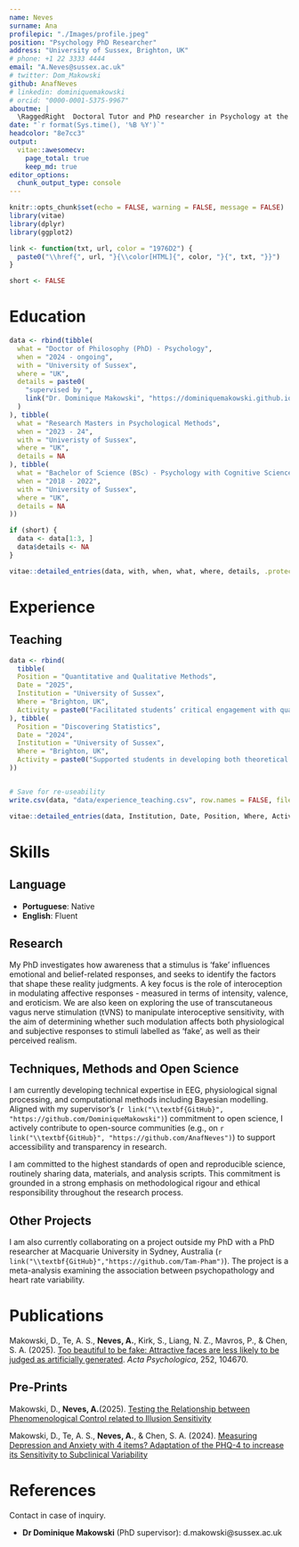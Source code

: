 ```yaml
---
name: Neves
surname: Ana
profilepic: "./Images/profile.jpeg"
position: "Psychology PhD Researcher"
address: "University of Sussex, Brighton, UK"
# phone: +1 22 3333 4444
email: "A.Neves@sussex.ac.uk"
# twitter: Dom_Makowski
github: AnafNeves
# linkedin: dominiquemakowski
# orcid: "0000-0001-5375-9967"
aboutme: |
  \RaggedRight  Doctoral Tutor and PhD researcher in Psychology at the University of Sussex, supervised by Dr Dominique Makowski. My research explores the role of interoception - our perception of internal bodily states - in shaping emotional experiences and beliefs about reality. I use a combination of behavioural tasks and physiological measures to investigate how bodily awareness influences responses to emotionally evocative stimuli. 
date: "`r format(Sys.time(), '%B %Y')`"
headcolor: "8e7cc3"
output:
  vitae::awesomecv:
    page_total: true
    keep_md: true
editor_options:
  chunk_output_type: console
---
```


```r
knitr::opts_chunk$set(echo = FALSE, warning = FALSE, message = FALSE)
library(vitae)
library(dplyr)
library(ggplot2)

link <- function(txt, url, color = "1976D2") {
  paste0("\\href{", url, "}{\\color[HTML]{", color, "}{", txt, "}}")
}

short <- FALSE
```

<!-- # Current Position -->

<!-- ```{r CurrentEmployment} -->
<!-- data <- tibble( -->
<!--   what = "Lecturer in Psychology", -->
<!--   when = "2023 - Present", -->
<!--   with = "University of Sussex", -->
<!--   where = "UK", -->
<!--   details = c( -->
<!--     paste( -->
<!--       "Full teaching service on courses such as Quantitative and Qualitative Methods." -->
<!--     ), -->
<!--     paste( -->
<!--       "Head of the ", -->
<!--        link("Reality Bending Lab", "https://realitybending.github.io/"), -->
<!--       " (ReBeL) where we study reality perception (e.g., neuroscience of deception, perception of fake news, altered states of consciousness), the role of the body and emotions in cognition (e.g., emotion regulation and interoception), and methodology (statistics, programming, open source software and neurophysiological techniques)." -->
<!--     ) -->
<!--   ) -->
<!-- ) -->

<!-- vitae::detailed_entries(data, with, when, what, where, details, .protect = FALSE) -->
<!-- ``` -->

<!-- \footnotesize -->

<!-- The NTU "presidential postdoc fellowship" is a competitive grant meant as an intermediate step between postdoc and faculty. While integrated within a larger lab (the [Clinical Brain Lab](https://www.clinicalbrain.org/), directed by Prof Annabel Chen), I am pursuing my own research track on the perception of reality, managing my team (3 research assistants, and several undergrad students) and research funding ($ 200k). I am involved in all the research and administrative aspects of the project (writing IRBs, project budgeting, experiment creations, data collection, analysis, manuscript writing, ...). -->

<!-- On top of the mentoring and teaching done in the context of the lab, I am also involved in university lectures (e.g., statistics for NTU students), research-oriented workshops (for instance, I have introduced our software *NeuroKit* at the OHBM conference this summer), and other courses (I have been recently appointed by the University of Zurich to give a 3 days course on Python to their PhD students). -->

\normalsize


# Education

```r
data <- rbind(tibble(
  what = "Doctor of Philosophy (PhD) - Psychology",
  when = "2024 - ongoing",
  with = "University of Sussex",
  where = "UK",
  details = paste0(
    "supervised by ",
    link("Dr. Dominique Makowski", "https://dominiquemakowski.github.io/")
  )
), tibble(
  what = "Research Masters in Psychological Methods",
  when = "2023 - 24",
  with = "Univeristy of Sussex",
  where = "UK",
  details = NA
), tibble(
  what = "Bachelor of Science (BSc) - Psychology with Cognitive Science",
  when = "2018 - 2022",
  with = "University of Sussex",
  where = "UK",
  details = NA
))

if (short) {
  data <- data[1:3, ]
  data$details <- NA
}

vitae::detailed_entries(data, with, when, what, where, details, .protect = FALSE)
```


# Experience

## Teaching

```r
data <- rbind(
  tibble(
  Position = "Quantitative and Qualitative Methods",
  Date = "2025",
  Institution = "University of Sussex",
  Where = "Brighton, UK",
  Activity = paste0("Facilitated students’ critical engagement with quantitative and qualitative research methods in psychology, with a particular focus on measurement issues and the interpretive decisions researchers make when investigating complex psychological constructs.")
), tibble(
  Position = "Discovering Statistics",
  Date = "2024",
  Institution = "University of Sussex",
  Where = "Brighton, UK",
  Activity = paste0("Supported students in developing both theoretical understanding and practical skills in implementing, interpreting, and reporting statistical analyses, with a focus on the linear model.")
))


# Save for re-useability
write.csv(data, "data/experience_teaching.csv", row.names = FALSE, fileEncoding = "UTF-8")

vitae::detailed_entries(data, Institution, Date, Position, Where, Activity, .protect = FALSE)
```

# Skills

## Language

\small

- **Portuguese**: Native
- **English**: Fluent

\normalsize

## Research

\small

My PhD investigates how awareness that a stimulus is ‘fake’ influences emotional and belief-related responses, and seeks to identify the factors that shape these reality judgments. A key focus is the role of interoception in modulating affective responses - measured in terms of intensity, valence, and eroticism. We are also keen on exploring the use of transcutaneous vagus nerve stimulation (tVNS) to manipulate interoceptive sensitivity, with the aim of determining whether such modulation affects both physiological and subjective responses to stimuli labelled as ‘fake’, as well as their perceived realism.

\normalsize

\small

## Techniques, Methods and Open Science

I am currently developing technical expertise in EEG, physiological signal processing, and computational methods including Bayesian modelling. Aligned with my supervisor’s (`r link("\\textbf{GitHub}", "https://github.com/DominiqueMakowski")`) commitment to open science, I actively contribute to open-source communities (e.g., on `r link("\\textbf{GitHub}", "https://github.com/AnafNeves")`) to support accessibility and transparency in research.

I am committed to the highest standards of open and reproducible science, routinely sharing data, materials, and analysis scripts. This commitment is grounded in a strong emphasis on methodological rigour and ethical responsibility throughout the research process.

## Other Projects

I am also currently collaborating on a project outside my PhD with a PhD researcher at Macquarie University in Sydney, Australia (`r link("\\textbf{GitHub}","https://github.com/Tam-Pham")`). The project is a meta-analysis examining the association between psychopathology and heart rate variability.

# Publications

Makowski, D., Te, A. S., **Neves, A.**, Kirk, S., Liang, N. Z., Mavros, P., & Chen, S. A. (2025). [Too beautiful to be fake: Attractive faces are less likely to be judged as artificially generated](https://doi.org/10.1016/j.actpsy.2024.104670). *Acta Psychologica*, 252, 104670.

## Pre-Prints

\small

Makowski, D., **Neves, A.**(2025). [Testing the Relationship between Phenomenological Control related to Illusion Sensitivity](https://doi.org/10.31234/osf.io/873th_v3)

Makowski, D., Te, A. S., **Neves, A.**, & Chen, S. A. (2024). [Measuring Depression and Anxiety with 4 items? Adaptation of the PHQ-4 to increase its Sensitivity to Subclinical Variability](https://doi.org/10.31234/osf.io/436np)


\normalsize

# References

\small

Contact in case of inquiry.

- **Dr Dominique Makowski** (PhD supervisor): d.makowski@sussex.ac.uk

\normalsize
